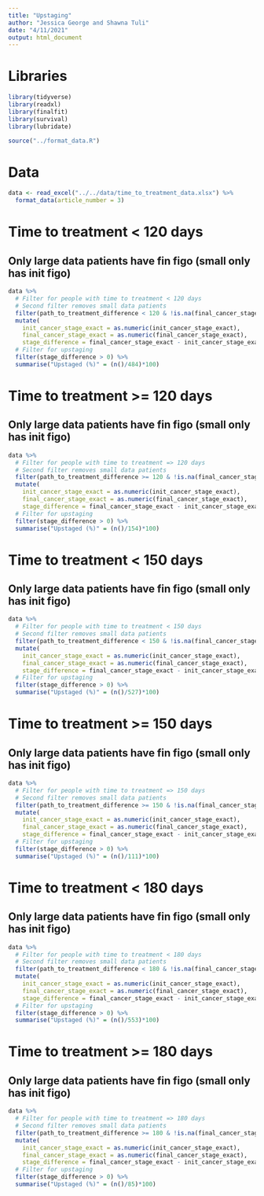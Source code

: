 ```yaml
---
title: "Upstaging"
author: "Jessica George and Shawna Tuli"
date: "4/11/2021"
output: html_document
---
```


# Libraries
```r
library(tidyverse)
library(readxl)
library(finalfit)
library(survival)
library(lubridate)

source("../format_data.R")
```

# Data
```r
data <- read_excel("../../data/time_to_treatment_data.xlsx") %>% 
  format_data(article_number = 3)
```

# Time to treatment < 120 days
## Only large data patients have fin figo (small only has init figo)
```r
data %>% 
  # Filter for people with time to treatment < 120 days
  # Second filter removes small data patients
  filter(path_to_treatment_difference < 120 & !is.na(final_cancer_stage_exact)) %>% 
  mutate(
    init_cancer_stage_exact = as.numeric(init_cancer_stage_exact),
    final_cancer_stage_exact = as.numeric(final_cancer_stage_exact),
    stage_difference = final_cancer_stage_exact - init_cancer_stage_exact) %>% 
  # Filter for upstaging
  filter(stage_difference > 0) %>% 
  summarise("Upstaged (%)" = (n()/484)*100)
```

# Time to treatment >= 120 days
## Only large data patients have fin figo (small only has init figo)
```r
data %>% 
  # Filter for people with time to treatment => 120 days
  # Second filter removes small data patients
  filter(path_to_treatment_difference >= 120 & !is.na(final_cancer_stage_exact)) %>% 
  mutate(
    init_cancer_stage_exact = as.numeric(init_cancer_stage_exact),
    final_cancer_stage_exact = as.numeric(final_cancer_stage_exact),
    stage_difference = final_cancer_stage_exact - init_cancer_stage_exact) %>% 
  # Filter for upstaging
  filter(stage_difference > 0) %>% 
  summarise("Upstaged (%)" = (n()/154)*100)
```

# Time to treatment < 150 days
## Only large data patients have fin figo (small only has init figo)
```r
data %>% 
  # Filter for people with time to treatment < 150 days
  # Second filter removes small data patients
  filter(path_to_treatment_difference < 150 & !is.na(final_cancer_stage_exact)) %>% 
  mutate(
    init_cancer_stage_exact = as.numeric(init_cancer_stage_exact),
    final_cancer_stage_exact = as.numeric(final_cancer_stage_exact),
    stage_difference = final_cancer_stage_exact - init_cancer_stage_exact) %>% 
  # Filter for upstaging
  filter(stage_difference > 0) %>% 
  summarise("Upstaged (%)" = (n()/527)*100)
```

# Time to treatment >= 150 days
## Only large data patients have fin figo (small only has init figo)
```r
data %>% 
  # Filter for people with time to treatment => 150 days
  # Second filter removes small data patients
  filter(path_to_treatment_difference >= 150 & !is.na(final_cancer_stage_exact)) %>% 
  mutate(
    init_cancer_stage_exact = as.numeric(init_cancer_stage_exact),
    final_cancer_stage_exact = as.numeric(final_cancer_stage_exact),
    stage_difference = final_cancer_stage_exact - init_cancer_stage_exact) %>% 
  # Filter for upstaging
  filter(stage_difference > 0) %>% 
  summarise("Upstaged (%)" = (n()/111)*100)
```

# Time to treatment < 180 days
## Only large data patients have fin figo (small only has init figo)
```r
data %>% 
  # Filter for people with time to treatment < 180 days
  # Second filter removes small data patients
  filter(path_to_treatment_difference < 180 & !is.na(final_cancer_stage_exact)) %>% 
  mutate(
    init_cancer_stage_exact = as.numeric(init_cancer_stage_exact),
    final_cancer_stage_exact = as.numeric(final_cancer_stage_exact),
    stage_difference = final_cancer_stage_exact - init_cancer_stage_exact) %>% 
  # Filter for upstaging
  filter(stage_difference > 0) %>% 
  summarise("Upstaged (%)" = (n()/553)*100)
```

# Time to treatment >= 180 days
## Only large data patients have fin figo (small only has init figo)
```r
data %>% 
  # Filter for people with time to treatment => 180 days
  # Second filter removes small data patients
  filter(path_to_treatment_difference >= 180 & !is.na(final_cancer_stage_exact)) %>% 
  mutate(
    init_cancer_stage_exact = as.numeric(init_cancer_stage_exact),
    final_cancer_stage_exact = as.numeric(final_cancer_stage_exact),
    stage_difference = final_cancer_stage_exact - init_cancer_stage_exact) %>% 
  # Filter for upstaging
  filter(stage_difference > 0) %>% 
  summarise("Upstaged (%)" = (n()/85)*100)
```